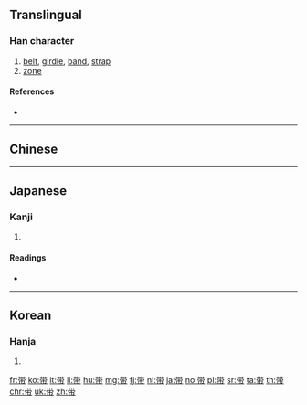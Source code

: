 {{also|帶}}
==Translingual==
{{Han simplified forms|帶|帯|带}}

===Han character===
{{Han char|rn=50|rad=巾|as=06|sn=9|four=|canj=TJBLB|ids=⿳卅冖巾}}

# [[belt]], [[girdle]], [[band]], [[strap]]
# [[zone]]

====References====
* {{Han ref|kx=0331.191|hdz=10736.090|uh=5E26|ud=24102}}

----

==Chinese==
{{zh-see|帶}}

----

==Japanese==

===Kanji===
{{ja-kanji|grade=|rs=巾06}}

# {{defn|lang=ja|sort=巾06}}

====Readings====
* {{ja-readings|on=[[たい]] (tai)|kun=[[おび]] (obi), [[おびる]] (obiru)}}

----

==Korean==

===Hanja===
{{ko-hanja|hangeul=대|rv=dae|mr=tae}}

# {{defn|lang=ko|sort=巾06}}

[[fr:带]]
[[ko:带]]
[[it:带]]
[[li:带]]
[[hu:带]]
[[mg:带]]
[[fj:带]]
[[nl:带]]
[[ja:带]]
[[no:带]]
[[pl:带]]
[[sr:带]]
[[ta:带]]
[[th:带]]
[[chr:带]]
[[uk:带]]
[[zh:带]]